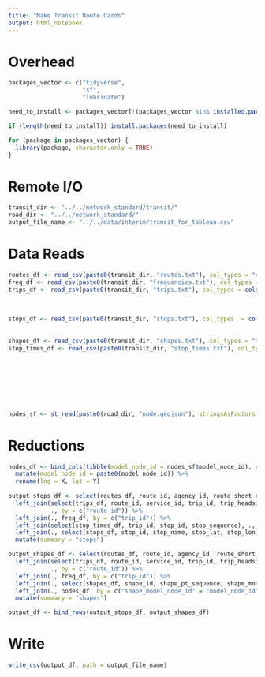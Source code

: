 ```yaml
---
title: "Make Transit Route Cards"
output: html_notebook
---
```


# Overhead
```r
packages_vector <- c("tidyverse",
                     "sf",
                     "lubridate")

need_to_install <- packages_vector[!(packages_vector %in% installed.packages()[,"Package"])]

if (length(need_to_install)) install.packages(need_to_install)

for (package in packages_vector) {
  library(package, character.only = TRUE)
}

```

# Remote I/O
```r
transit_dir <- "../../network_standard/transit/"
road_dir <- "../../network_standard/"
output_file_name <- "../../data/interim/transit_for_tableau.csv"
```

# Data Reads
```r
routes_df <- read_csv(paste0(transit_dir, "routes.txt"), col_types = "ciccciccc")
freq_df <- read_csv(paste0(transit_dir, "frequencies.txt"), col_types = "citt")
trips_df <- read_csv(paste0(transit_dir, "trips.txt"), col_types = cols(.default = col_character(),
                                                                        direction_id = col_integer(),
                                                                        block_id = col_integer(),
                                                                        shape_id = col_integer()))
stops_df <- read_csv(paste0(transit_dir, "stops.txt"), col_types  = cols(.default = col_character(),
                                                                         stop_lat = col_double(),
                                                                         stop_lon = col_double()))
shapes_df <- read_csv(paste0(transit_dir, "shapes.txt"), col_types = "iddicc")
stop_times_df <- read_csv(paste0(transit_dir, "stop_times.txt"), col_types = cols(.default = col_integer(),
                                                                                  stop_id = col_character(),
                                                                                  trip_id = col_character(),
                                                                                  arrival_time = col_time(),
                                                                                  departure_time = col_time(),
                                                                                  stop_distance = col_double(),
                                                                                  timepoint = col_character(),
                                                                                  stop_is_skipped = col_character()))

nodes_sf <- st_read(paste0(road_dir, "node.geojson"), stringsAsFactors = FALSE)
```

# Reductions
```r
nodes_df <- bind_cols(tibble(model_node_id = nodes_sf$model_node_id), as_tibble(st_coordinates(nodes_sf))) %>%
  mutate(model_node_id = paste0(model_node_id)) %>%
  rename(lng = X, lat = Y)
  
output_stops_df <- select(routes_df, route_id, agency_id, route_short_name, route_long_name) %>%
  left_join(select(trips_df, route_id, service_id, trip_id, trip_headsign, direction_id, shape_id),
            ., by = c("route_id")) %>%
  left_join(., freq_df, by = c("trip_id")) %>%
  left_join(select(stop_times_df, trip_id, stop_id, stop_sequence), ., by = c("trip_id")) %>%
  left_join(., select(stops_df, stop_id, stop_name, stop_lat, stop_lon), by = c("stop_id")) %>%
  mutate(summary = "stops")

output_shapes_df <- select(routes_df, route_id, agency_id, route_short_name, route_long_name) %>%
  left_join(select(trips_df, route_id, service_id, trip_id, trip_headsign, direction_id, shape_id),
            ., by = c("route_id")) %>%
  left_join(., freq_df, by = c("trip_id")) %>%
  left_join(., select(shapes_df, shape_id, shape_pt_sequence, shape_model_node_id), by = c("shape_id")) %>%
  left_join(., nodes_df, by = c("shape_model_node_id" = "model_node_id")) %>%
  mutate(summary = "shapes")

output_df <- bind_rows(output_stops_df, output_shapes_df)

```

# Write
```r
write_csv(output_df, path = output_file_name)
```
